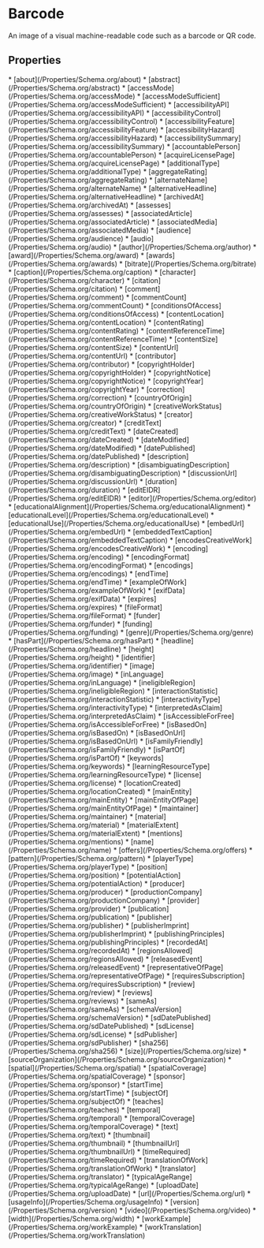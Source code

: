   
# Barcode

An image of a visual machine-readable code such as a barcode or QR code.

## Properties

<Grid>
* [about](/Properties/Schema.org/about)
* [abstract](/Properties/Schema.org/abstract)
* [accessMode](/Properties/Schema.org/accessMode)
* [accessModeSufficient](/Properties/Schema.org/accessModeSufficient)
* [accessibilityAPI](/Properties/Schema.org/accessibilityAPI)
* [accessibilityControl](/Properties/Schema.org/accessibilityControl)
* [accessibilityFeature](/Properties/Schema.org/accessibilityFeature)
* [accessibilityHazard](/Properties/Schema.org/accessibilityHazard)
* [accessibilitySummary](/Properties/Schema.org/accessibilitySummary)
* [accountablePerson](/Properties/Schema.org/accountablePerson)
* [acquireLicensePage](/Properties/Schema.org/acquireLicensePage)
* [additionalType](/Properties/Schema.org/additionalType)
* [aggregateRating](/Properties/Schema.org/aggregateRating)
* [alternateName](/Properties/Schema.org/alternateName)
* [alternativeHeadline](/Properties/Schema.org/alternativeHeadline)
* [archivedAt](/Properties/Schema.org/archivedAt)
* [assesses](/Properties/Schema.org/assesses)
* [associatedArticle](/Properties/Schema.org/associatedArticle)
* [associatedMedia](/Properties/Schema.org/associatedMedia)
* [audience](/Properties/Schema.org/audience)
* [audio](/Properties/Schema.org/audio)
* [author](/Properties/Schema.org/author)
* [award](/Properties/Schema.org/award)
* [awards](/Properties/Schema.org/awards)
* [bitrate](/Properties/Schema.org/bitrate)
* [caption](/Properties/Schema.org/caption)
* [character](/Properties/Schema.org/character)
* [citation](/Properties/Schema.org/citation)
* [comment](/Properties/Schema.org/comment)
* [commentCount](/Properties/Schema.org/commentCount)
* [conditionsOfAccess](/Properties/Schema.org/conditionsOfAccess)
* [contentLocation](/Properties/Schema.org/contentLocation)
* [contentRating](/Properties/Schema.org/contentRating)
* [contentReferenceTime](/Properties/Schema.org/contentReferenceTime)
* [contentSize](/Properties/Schema.org/contentSize)
* [contentUrl](/Properties/Schema.org/contentUrl)
* [contributor](/Properties/Schema.org/contributor)
* [copyrightHolder](/Properties/Schema.org/copyrightHolder)
* [copyrightNotice](/Properties/Schema.org/copyrightNotice)
* [copyrightYear](/Properties/Schema.org/copyrightYear)
* [correction](/Properties/Schema.org/correction)
* [countryOfOrigin](/Properties/Schema.org/countryOfOrigin)
* [creativeWorkStatus](/Properties/Schema.org/creativeWorkStatus)
* [creator](/Properties/Schema.org/creator)
* [creditText](/Properties/Schema.org/creditText)
* [dateCreated](/Properties/Schema.org/dateCreated)
* [dateModified](/Properties/Schema.org/dateModified)
* [datePublished](/Properties/Schema.org/datePublished)
* [description](/Properties/Schema.org/description)
* [disambiguatingDescription](/Properties/Schema.org/disambiguatingDescription)
* [discussionUrl](/Properties/Schema.org/discussionUrl)
* [duration](/Properties/Schema.org/duration)
* [editEIDR](/Properties/Schema.org/editEIDR)
* [editor](/Properties/Schema.org/editor)
* [educationalAlignment](/Properties/Schema.org/educationalAlignment)
* [educationalLevel](/Properties/Schema.org/educationalLevel)
* [educationalUse](/Properties/Schema.org/educationalUse)
* [embedUrl](/Properties/Schema.org/embedUrl)
* [embeddedTextCaption](/Properties/Schema.org/embeddedTextCaption)
* [encodesCreativeWork](/Properties/Schema.org/encodesCreativeWork)
* [encoding](/Properties/Schema.org/encoding)
* [encodingFormat](/Properties/Schema.org/encodingFormat)
* [encodings](/Properties/Schema.org/encodings)
* [endTime](/Properties/Schema.org/endTime)
* [exampleOfWork](/Properties/Schema.org/exampleOfWork)
* [exifData](/Properties/Schema.org/exifData)
* [expires](/Properties/Schema.org/expires)
* [fileFormat](/Properties/Schema.org/fileFormat)
* [funder](/Properties/Schema.org/funder)
* [funding](/Properties/Schema.org/funding)
* [genre](/Properties/Schema.org/genre)
* [hasPart](/Properties/Schema.org/hasPart)
* [headline](/Properties/Schema.org/headline)
* [height](/Properties/Schema.org/height)
* [identifier](/Properties/Schema.org/identifier)
* [image](/Properties/Schema.org/image)
* [inLanguage](/Properties/Schema.org/inLanguage)
* [ineligibleRegion](/Properties/Schema.org/ineligibleRegion)
* [interactionStatistic](/Properties/Schema.org/interactionStatistic)
* [interactivityType](/Properties/Schema.org/interactivityType)
* [interpretedAsClaim](/Properties/Schema.org/interpretedAsClaim)
* [isAccessibleForFree](/Properties/Schema.org/isAccessibleForFree)
* [isBasedOn](/Properties/Schema.org/isBasedOn)
* [isBasedOnUrl](/Properties/Schema.org/isBasedOnUrl)
* [isFamilyFriendly](/Properties/Schema.org/isFamilyFriendly)
* [isPartOf](/Properties/Schema.org/isPartOf)
* [keywords](/Properties/Schema.org/keywords)
* [learningResourceType](/Properties/Schema.org/learningResourceType)
* [license](/Properties/Schema.org/license)
* [locationCreated](/Properties/Schema.org/locationCreated)
* [mainEntity](/Properties/Schema.org/mainEntity)
* [mainEntityOfPage](/Properties/Schema.org/mainEntityOfPage)
* [maintainer](/Properties/Schema.org/maintainer)
* [material](/Properties/Schema.org/material)
* [materialExtent](/Properties/Schema.org/materialExtent)
* [mentions](/Properties/Schema.org/mentions)
* [name](/Properties/Schema.org/name)
* [offers](/Properties/Schema.org/offers)
* [pattern](/Properties/Schema.org/pattern)
* [playerType](/Properties/Schema.org/playerType)
* [position](/Properties/Schema.org/position)
* [potentialAction](/Properties/Schema.org/potentialAction)
* [producer](/Properties/Schema.org/producer)
* [productionCompany](/Properties/Schema.org/productionCompany)
* [provider](/Properties/Schema.org/provider)
* [publication](/Properties/Schema.org/publication)
* [publisher](/Properties/Schema.org/publisher)
* [publisherImprint](/Properties/Schema.org/publisherImprint)
* [publishingPrinciples](/Properties/Schema.org/publishingPrinciples)
* [recordedAt](/Properties/Schema.org/recordedAt)
* [regionsAllowed](/Properties/Schema.org/regionsAllowed)
* [releasedEvent](/Properties/Schema.org/releasedEvent)
* [representativeOfPage](/Properties/Schema.org/representativeOfPage)
* [requiresSubscription](/Properties/Schema.org/requiresSubscription)
* [review](/Properties/Schema.org/review)
* [reviews](/Properties/Schema.org/reviews)
* [sameAs](/Properties/Schema.org/sameAs)
* [schemaVersion](/Properties/Schema.org/schemaVersion)
* [sdDatePublished](/Properties/Schema.org/sdDatePublished)
* [sdLicense](/Properties/Schema.org/sdLicense)
* [sdPublisher](/Properties/Schema.org/sdPublisher)
* [sha256](/Properties/Schema.org/sha256)
* [size](/Properties/Schema.org/size)
* [sourceOrganization](/Properties/Schema.org/sourceOrganization)
* [spatial](/Properties/Schema.org/spatial)
* [spatialCoverage](/Properties/Schema.org/spatialCoverage)
* [sponsor](/Properties/Schema.org/sponsor)
* [startTime](/Properties/Schema.org/startTime)
* [subjectOf](/Properties/Schema.org/subjectOf)
* [teaches](/Properties/Schema.org/teaches)
* [temporal](/Properties/Schema.org/temporal)
* [temporalCoverage](/Properties/Schema.org/temporalCoverage)
* [text](/Properties/Schema.org/text)
* [thumbnail](/Properties/Schema.org/thumbnail)
* [thumbnailUrl](/Properties/Schema.org/thumbnailUrl)
* [timeRequired](/Properties/Schema.org/timeRequired)
* [translationOfWork](/Properties/Schema.org/translationOfWork)
* [translator](/Properties/Schema.org/translator)
* [typicalAgeRange](/Properties/Schema.org/typicalAgeRange)
* [uploadDate](/Properties/Schema.org/uploadDate)
* [url](/Properties/Schema.org/url)
* [usageInfo](/Properties/Schema.org/usageInfo)
* [version](/Properties/Schema.org/version)
* [video](/Properties/Schema.org/video)
* [width](/Properties/Schema.org/width)
* [workExample](/Properties/Schema.org/workExample)
* [workTranslation](/Properties/Schema.org/workTranslation)
</Grid>

